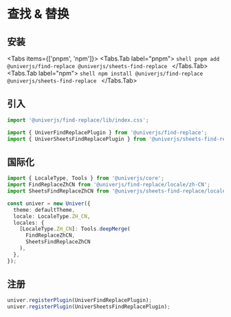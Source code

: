 
# 查找 & 替换

<BadgeGroup values={[UniverTypes.SHEET]} value={UniverTypes.SHEET} />

## 安装

<Tabs items={['pnpm', 'npm']}>
  <Tabs.Tab label="pnpm">
    ```shell
    pnpm add @univerjs/find-replace @univerjs/sheets-find-replace
    ```
  </Tabs.Tab>
  <Tabs.Tab label="npm">
    ```shell
    npm install @univerjs/find-replace @univerjs/sheets-find-replace
    ```
  </Tabs.Tab>
</Tabs>

## 引入

```typescript
import '@univerjs/find-replace/lib/index.css';

import { UniverFindReplacePlugin } from '@univerjs/find-replace';
import { UniverSheetsFindReplacePlugin } from '@univerjs/sheets-find-replace';
```

## 国际化

```typescript
import { LocaleType, Tools } from '@univerjs/core';
import FindReplaceZhCN from '@univerjs/find-replace/locale/zh-CN';
import SheetsFindReplaceZhCN from '@univerjs/sheets-find-replace/locale/zh-CN';

const univer = new Univer({
  theme: defaultTheme,
  locale: LocaleType.ZH_CN,
  locales: {
    [LocaleType.ZH_CN]: Tools.deepMerge(
      FindReplaceZhCN,
      SheetsFindReplaceZhCN
    ),
  },
});
```

## 注册

```typescript
univer.registerPlugin(UniverFindReplacePlugin);
univer.registerPlugin(UniverSheetsFindReplacePlugin);
```
